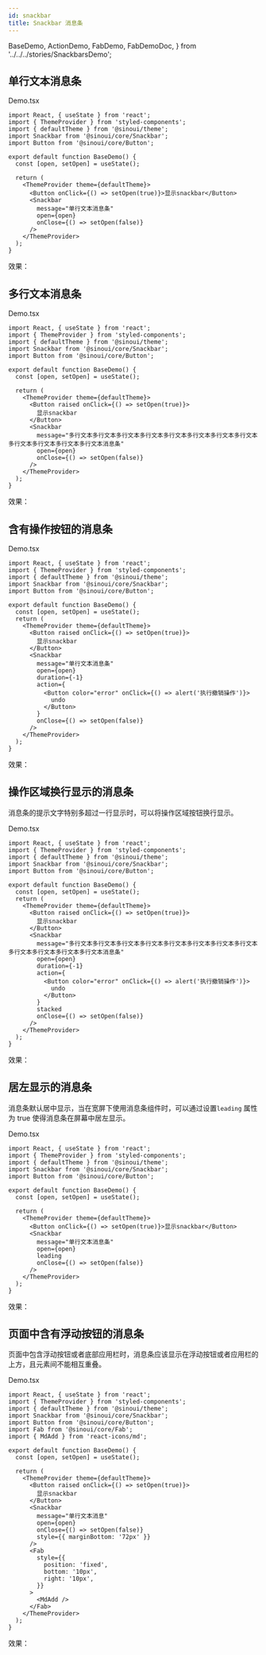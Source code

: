 ```yaml
---
id: snackbar
title: Snackbar 消息条
---
```


  BaseDemo,
  ActionDemo,
  FabDemo,
  FabDemoDoc,
} from '../../../stories/SnackbarsDemo';

## 单行文本消息条

Demo.tsx

```tsx
import React, { useState } from 'react';
import { ThemeProvider } from 'styled-components';
import { defaultTheme } from '@sinoui/theme';
import Snackbar from '@sinoui/core/Snackbar';
import Button from '@sinoui/core/Button';

export default function BaseDemo() {
  const [open, setOpen] = useState();

  return (
    <ThemeProvider theme={defaultTheme}>
      <Button onClick={() => setOpen(true)}>显示snackbar</Button>
      <Snackbar
        message="单行文本消息条"
        open={open}
        onClose={() => setOpen(false)}
      />
    </ThemeProvider>
  );
}
```

效果：

<CardStoryLayout>
  <BaseDemo message="单行文本消息条" />
</CardStoryLayout>

## 多行文本消息条

Demo.tsx

```tsx
import React, { useState } from 'react';
import { ThemeProvider } from 'styled-components';
import { defaultTheme } from '@sinoui/theme';
import Snackbar from '@sinoui/core/Snackbar';
import Button from '@sinoui/core/Button';

export default function BaseDemo() {
  const [open, setOpen] = useState();

  return (
    <ThemeProvider theme={defaultTheme}>
      <Button raised onClick={() => setOpen(true)}>
        显示snackbar
      </Button>
      <Snackbar
        message="多行文本多行文本多行文本多行文本多行文本多行文本多行文本多行文本多行文本多行文本多行文本多行文本消息条"
        open={open}
        onClose={() => setOpen(false)}
      />
    </ThemeProvider>
  );
}
```

效果：

<CardStoryLayout>
  <BaseDemo message="多行文本多行文本多行文本多行文本多行文本多行文本多行文本多行文本多行文本多行文本多行文本多行文本消息条" />
</CardStoryLayout>

## 含有操作按钮的消息条

Demo.tsx

```tsx
import React, { useState } from 'react';
import { ThemeProvider } from 'styled-components';
import { defaultTheme } from '@sinoui/theme';
import Snackbar from '@sinoui/core/Snackbar';
import Button from '@sinoui/core/Button';

export default function BaseDemo() {
  const [open, setOpen] = useState();
  return (
    <ThemeProvider theme={defaultTheme}>
      <Button raised onClick={() => setOpen(true)}>
        显示snackbar
      </Button>
      <Snackbar
        message="单行文本消息条"
        open={open}
        duration={-1}
        action={
          <Button color="error" onClick={() => alert('执行撤销操作')}>
            undo
          </Button>
        }
        onClose={() => setOpen(false)}
      />
    </ThemeProvider>
  );
}
```

效果：

<CardStoryLayout>
  <ActionDemo message="单行文本消息条" />
</CardStoryLayout>

## 操作区域换行显示的消息条

消息条的提示文字特别多超过一行显示时，可以将操作区域按钮换行显示。

Demo.tsx

```tsx
import React, { useState } from 'react';
import { ThemeProvider } from 'styled-components';
import { defaultTheme } from '@sinoui/theme';
import Snackbar from '@sinoui/core/Snackbar';
import Button from '@sinoui/core/Button';

export default function BaseDemo() {
  const [open, setOpen] = useState();
  return (
    <ThemeProvider theme={defaultTheme}>
      <Button raised onClick={() => setOpen(true)}>
        显示snackbar
      </Button>
      <Snackbar
        message="多行文本多行文本多行文本多行文本多行文本多行文本多行文本多行文本多行文本多行文本多行文本多行文本消息条"
        open={open}
        duration={-1}
        action={
          <Button color="error" onClick={() => alert('执行撤销操作')}>
            undo
          </Button>
        }
        stacked
        onClose={() => setOpen(false)}
      />
    </ThemeProvider>
  );
}
```

效果：

<CardStoryLayout>
  <ActionDemo
    message="多行文本多行文本多行文本多行文本多行文本多行文本多行文本多行文本多行文本多行文本多行文本多行文本消息条"
    stacked
  />
</CardStoryLayout>

## 居左显示的消息条

消息条默认居中显示，当在宽屏下使用消息条组件时，可以通过设置`leading` 属性为 true 使得消息条在屏幕中居左显示。

Demo.tsx

```tsx
import React, { useState } from 'react';
import { ThemeProvider } from 'styled-components';
import { defaultTheme } from '@sinoui/theme';
import Snackbar from '@sinoui/core/Snackbar';
import Button from '@sinoui/core/Button';

export default function BaseDemo() {
  const [open, setOpen] = useState();

  return (
    <ThemeProvider theme={defaultTheme}>
      <Button onClick={() => setOpen(true)}>显示snackbar</Button>
      <Snackbar
        message="单行文本消息条"
        open={open}
        leading
        onClose={() => setOpen(false)}
      />
    </ThemeProvider>
  );
}
```

效果：

<CardStoryLayout>
  <BaseDemo message="单行文本消息条" leading />
</CardStoryLayout>

## 页面中含有浮动按钮的消息条

页面中包含浮动按钮或者底部应用栏时，消息条应该显示在浮动按钮或者应用栏的上方，且元素间不能相互重叠。

Demo.tsx

```tsx
import React, { useState } from 'react';
import { ThemeProvider } from 'styled-components';
import { defaultTheme } from '@sinoui/theme';
import Snackbar from '@sinoui/core/Snackbar';
import Button from '@sinoui/core/Button';
import Fab from '@sinoui/core/Fab';
import { MdAdd } from 'react-icons/md';

export default function BaseDemo() {
  const [open, setOpen] = useState();

  return (
    <ThemeProvider theme={defaultTheme}>
      <Button raised onClick={() => setOpen(true)}>
        显示snackbar
      </Button>
      <Snackbar
        message="单行文本消息"
        open={open}
        onClose={() => setOpen(false)}
        style={{ marginBottom: '72px' }}
      />
      <Fab
        style={{
          position: 'fixed',
          bottom: '10px',
          right: '10px',
        }}
      >
        <MdAdd />
      </Fab>
    </ThemeProvider>
  );
}
```

效果：

<CardStoryLayout>
  <FabDemoDoc />
</CardStoryLayout>
